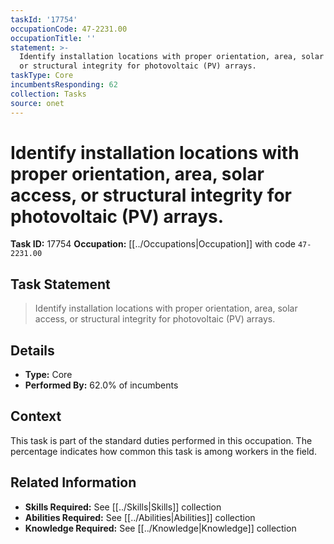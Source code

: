 ```yaml
---
taskId: '17754'
occupationCode: 47-2231.00
occupationTitle: ''
statement: >-
  Identify installation locations with proper orientation, area, solar access,
  or structural integrity for photovoltaic (PV) arrays.
taskType: Core
incumbentsResponding: 62
collection: Tasks
source: onet
---
```

# Identify installation locations with proper orientation, area, solar access, or structural integrity for photovoltaic (PV) arrays.

**Task ID:** 17754
**Occupation:** [[../Occupations|Occupation]] with code `47-2231.00`

## Task Statement

> Identify installation locations with proper orientation, area, solar access, or structural integrity for photovoltaic (PV) arrays.

## Details

- **Type:** Core
- **Performed By:** 62.0% of incumbents

## Context

This task is part of the standard duties performed in this occupation. The percentage indicates how common this task is among workers in the field.

## Related Information

- **Skills Required:** See [[../Skills|Skills]] collection
- **Abilities Required:** See [[../Abilities|Abilities]] collection
- **Knowledge Required:** See [[../Knowledge|Knowledge]] collection
